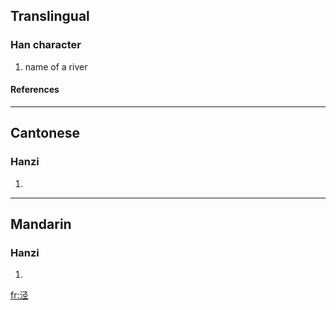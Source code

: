 {{see|涇}}

==Translingual==
===Han character===
{{Han char|rn=85|rad=水|as=05|sn=8|four=|canj=水弓人一 (ENOM)}}
# name of a river
====References====
{{Han ref|kx=0619.121|hdz=31599.030|uh=6CFE|ud=27902}}

----
==Cantonese==
===Hanzi===
{{yue-hanzi|jyut=|y=ging1}}
# {{defn|Cantonese}}

----
==Mandarin==
===Hanzi===
{{cmn-hanzi|tra=涇|pin=[[jīng]] ([[jing1]]), [[pán]] ([[pan2]])|wg=ching<sup>1</sup>, p'an<sup>2</sup>}}
# {{defn|Mandarin}}

[[fr:泾]]
